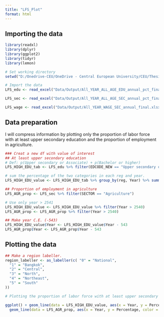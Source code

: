 ```yaml
---
title: "LFS_Plot"
format: html
---
```


## Importing the data

```r
library(readxl)
library(dplyr)
library(ggplot2)
library(tidyr)
library(lemon)

# Set working directory
setwd("D:/Onedrive-CEU/OneDrive - Central European University/CEU/Thesis/Thesis_code")

# Import the data
LFS_edu <- read_excel("Data/Output/All_YEAR_ALL_AGE_EDU_annual_pct_final.xlsx")

LFS_sec <- read_excel("Data/Output/All_YEAR_ALL_AGE_SEC_annual_pct_final.xlsx")

LFS_wage <- read_excel("Data/Output/All_YEAR_WAGE_SEC_annual_final.xlsx")
```

## Data preparation
I will compress information by plotting only the proportion of labor force with at least upper secondary education and the proportion of employment in agriculture. 

```r
### Creat a new df with value of interest
## At least upper secondary education
# Def: p(Upper secondary or Associate) + p(Bachelor or higher)
LFS_HIGH_EDU_tab <- LFS_edu %>% filter(EDCODE_NEW == "Upper secondary or Associate" | EDCODE_NEW == "Bachelor or higher")

# sum the percentage of the two categories in each reg and year.
LFS_HIGH_EDU_value <- LFS_HIGH_EDU_tab %>% group_by(reg, Year) %>% summarise(Percentage = sum(Percentage))

## Proportion of employment in agriculture
LFS_AGR_prop <- LFS_sec %>% filter(SECTOR == "Agriculture")

# Use only year > 2541
LFS_HIGH_EDU_value <- LFS_HIGH_EDU_value %>% filter(Year > 2540)
LFS_AGR_prop <- LFS_AGR_prop %>% filter(Year > 2540)

## Make year C.E. (-543)
LFS_HIGH_EDU_value$Year <- LFS_HIGH_EDU_value$Year - 543
LFS_AGR_prop$Year <- LFS_AGR_prop$Year - 543


```

## Plotting the data
```r
## Make a region labeller.
region_labeller <- as_labeller(c( "0" = "National",
  "1" = "Bangkok",
  "2" = "Central",
  "3" = "North",
  "4" = "Northeast",
  "5" = "South"
))


```

```r
# Plotting the proportion of labor force with at least upper secondary education and the proportion of employment in agriculture

ggplot() + geom_line(data = LFS_HIGH_EDU_value, aes(x = Year, y = Percentage ,color = "black")) + 
  geom_line(data = LFS_AGR_prop, aes(x = Year, y = Percentage, color = "red")) + facet_rep_wrap(~reg, labeller = region_labeller, ncol = 2, repeat.tick.labels = TRUE) + scale_color_manual(values = c("black", "red"), labels = c("% of labor force completed at least upper-secondary education", "% of employment in agriculture sector")) + labs(title = "Education and Agricultural Employment by regioon", x = "Year", y = "Percentage (%)") + theme(legend.position = "bottom", legend.title = element_blank(), plot.title = element_text(hjust = 0.5)) + scale_x_continuous(breaks = seq(1998, 2022, 2))
```



